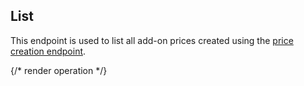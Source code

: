 ## List

This endpoint is used to list all add-on prices created using the [price creation endpoint](../reference/create-price).

{/* render operation */}
